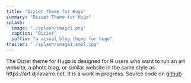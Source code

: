 ```yaml
---
title: "Diziet Theme for Hugo"
summary: "Diziet Theme for Hugo"
splash:
  image: "./splash/image1.png"
  caption: "Diziet"
  suffix: "a visual blog theme for hugo"
trailer: "./splash/image1_smol.jpg"
---
```


The Diziet theme for Hugo is designed for R users who want to run an art website, a photo blog, or similar website in the same style as https://art.djnavarro.net. It is a work in progress. Source code on [github](https://github.com/djnavarro/hugo-diziet)
